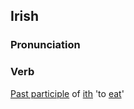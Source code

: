 ==Irish==
===Pronunciation===
{{IPA|[&#712;it&#690;&#601;]}}
===Verb===
[[Past participle]] of [[ith]] 'to [[eat]]'